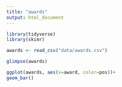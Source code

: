 ```yaml
---
title: "awards"
output: html_document
---
```


```r
library(tidyverse) 
library(skimr)
```

```r
awards <- read_csv("data/awards.csv") 
```

```r
glimpse(awards)
```

```r
ggplot(awards, aes(x=award, color=pos))+
geom_bar()
```

